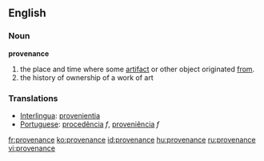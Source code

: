 ==English==
=== Noun ===
'''provenance'''
#the place and time where some [[artifact]] or other object originated [[from]].
#the history of ownership of a work of art

===Translations===
*[[Interlingua]]: [[provenientia]]
*[[Portuguese]]: [[procedência]] ''f'', [[proveniência]] ''f''

[[fr:provenance]]
[[ko:provenance]]
[[id:provenance]]
[[hu:provenance]]
[[ru:provenance]]
[[vi:provenance]]